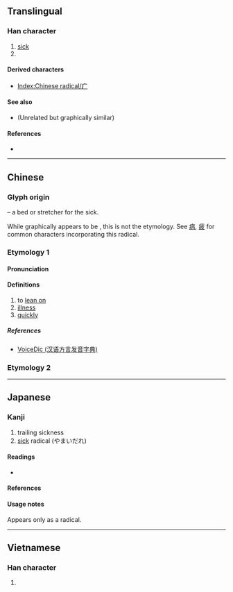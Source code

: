 {{character info/new}}
{{also|广}}
==Translingual==
{{stroke order|type=animate}}

===Han character===
{{Han char|rn=104|rad=疒|as=00|sn=5|four=|canj=IIM|ids=⿰冫广}}

# [[sick]]
# {{mul-kangxi radical-def}}

====Derived characters====
* [[Index:Chinese radical/疒]]

====See also====
* {{l|mul|渡}} (Unrelated but graphically similar)

====References====
* {{Han ref|kx=0769.010|dkj=22015|dj=1179.040|hdz=42659.010|uh=7592|ud=30098}}

----

==Chinese==
{{zh-forms}}

===Glyph origin===
{{Han etym}}
{{liushu|p}} – a bed or stretcher for the sick.

While graphically appears to be {{Han compound|冫|广}}, this is not the etymology. See [[病]], [[疲]] for common characters incorporating this radical.
===Etymology 1===
====Pronunciation====
{{zh-pron
|m=chuáng,nè
|c=cong4,nik6,nak6
|h=pfs=chhòng
|mn=chhông/le̍k
|w=
|mc=y
|oc=y
|ma=|ma2=
|cat=n,v,adv
}}

====Definitions====
{{zh-hanzi}}

# to [[lean on]]
# [[illness]]
# [[quickly]]

=====References=====
* [http://cn.voicedic.com/ VoiceDic (汉语方言发音字典)]
===Etymology 2===
{{zh-see|病|ss}}
----

==Japanese==

===Kanji===
{{ja-kanji|grade=r|rs=疒00}}

# trailing sickness
# [[sick]] radical (やまいだれ)

====Readings====
* {{ja-readings|on=[[だく]] (daku), [[にゃく]] (nyaku), [[そう]] (sō), [[じょう]] (jō), [[しつ]] (shitsu)|kun=[[やまいだれ]] (yamaidare), [[やむ]] (yamu)}}

====References====
{{ja-kref
|jis=
|ku=
|shift=
|euc=
|freq=''radical''
|nelson=''not listed''
|newnelson=''not listed''
|halpern=3512
|kld=''not listed''
|heisig=''not listed''
|tuttle=''not listed''
}}

====Usage notes====
Appears only as a radical.

----

==Vietnamese==

===Han character===
{{vi-hantu|[[nạch]]|rs=疒00}}

# {{defn|lang=vi|sort=疒00}}